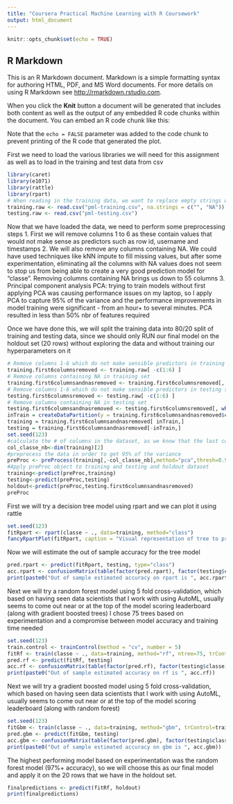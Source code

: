 ```yaml
---
title: "Coursera Practical Machine Learning with R Coursework"
output: html_document
---
```


```r
knitr::opts_chunk$set(echo = TRUE)
```

## R Markdown

This is an R Markdown document. Markdown is a simple formatting syntax for authoring HTML, PDF, and MS Word documents. For more details on using R Markdown see <http://rmarkdown.rstudio.com>.

When you click the **Knit** button a document will be generated that includes both content as well as the output of any embedded R code chunks within the document. You can embed an R code chunk like this:

Note that the `echo = FALSE` parameter was added to the code chunk to prevent printing of the R code that generated the plot.

First we need to load the various libraries we will need for this assignment as well as to load in the training and test data from csv

```r
library(caret)
library(e1071)
library(rattle)
library(rpart)
# When reading in the training data, we want to replace empty strings with NA so that we can treat empty strings and NA the same way in the preprocessing steps
training.raw <- read.csv("pml-training.csv", na.strings = c("", "NA"))
testing.raw <- read.csv("pml-testing.csv")
```

Now that we have loaded the data, we need to perform some preprocessing steps
1. First we will remove columns 1 to 6 as these contain values that would not make sense as predictors such as row id, username and timestamps
2. We will also remove any columns containing NA. We could have used techniques like kNN impute to fill missing values, but after some experimentation, eliminating all the columns with NA values does not seem to stop us from being able to create a very good prediction model for "classe". Removing columns containing NA brings us down to 55 columns
3. Principal component analysis PCA: trying to train models without first applying PCA was causing performance issues on my laptop, so I apply PCA to capture 95% of the variance and the performance improvements in model training were significant - from an hour+ to several minutes. PCA resulted in less than 50% nbr of features required

Once we have done this, we will split the training data into 80/20 split of training and testing data, since we should only RUN our final model on the holdout set (20 rows) without exploring the data and without training our hyperparameters on it

```r
# Remove columns 1-6 which do not make sensible predictors in training set
training.first6columnsremoved <- training.raw[ -c(1:6) ]
# Remove columns containing NA in training set
training.first6columnsandnasremoved <- training.first6columnsremoved[, which(colMeans(!is.na(training.first6columnsremoved)) == 1)]
# Remove columns 1-6 which do not make sensible predictors in testing set
testing.first6columnsremoved <- testing.raw[ -c(1:6) ]
# Remove columns containing NA in testing set
testing.first6columnsandnasremoved <- testing.first6columnsremoved[, which(colMeans(!is.na(training.first6columnsremoved)) == 1)]
inTrain = createDataPartition(y = training.first6columnsandnasremoved$classe, p = 0.8, list=FALSE)
training = training.first6columnsandnasremoved[ inTrain,]
testing = training.first6columnsandnasremoved[-inTrain,]
set.seed(123)
#calculate the # of columns in the dataset, as we know that the last column is the target variable "classe"
col_classe_nb<-dim(training)[2] 
#preprocess the data in order to get 95% of the variance
preProc <- preProcess(training[,-col_classe_nb],method="pca",thresh=0.95) 
#Apply preProc object to training and testing and holdout dataset
training<-predict(preProc,training)
testing<-predict(preProc,testing)
holdout<-predict(preProc,testing.first6columnsandnasremoved)
preProc
```

First we will try a decision tree model using rpart and we can plot it using rattle  

```r
set.seed(123)
fitRpart <- rpart(classe ~ ., data=training, method="class")
fancyRpartPlot(fitRpart, caption = "Visual representation of tree to predict classe")
```

Now we will estimate the out of sample accuracy for the tree model

```r
pred.rpart <- predict(fitRpart, testing, type="class")
acc.rpart <- confusionMatrix(table(factor(pred.rpart), factor(testing$classe)))$overall[1]
print(paste0("Out of sample estimated accuracy on rpart is ", acc.rpart))
```

Next we will try a random forest model using 5 fold cross-validation, which based on having seen data scientists that I work with using AutoML, usually seems to come out near or at the top of the model scoring leaderboard (along with gradient boosted trees)
I chose 75 trees based on experimentation and a compromise between model accuracy and training time needed

```r
set.seed(123)
train.control <- trainControl(method = "cv", number = 5)
fitRf <- train(classe ~ ., data=training, method="rf", ntree=75, trControl=train.control)
pred.rf <- predict(fitRf, testing)
acc.rf <- confusionMatrix(table(factor(pred.rf), factor(testing$classe)))$overall[1]
print(paste0("Out of sample estimated accuracy on rf is ", acc.rf))
```

Next we will try a gradient boosted model using 5 fold cross-validation, which based on having seen data scientists that I work with using AutoML, usually seems to come out near or at the top of the model scoring leaderboard (along with random forest)

```r
set.seed(123)
fitGbm <- train(classe ~ ., data=training, method="gbm", trControl=train.control, verbose = FALSE)
pred.gbm <- predict(fitGbm, testing)
acc.gbm <- confusionMatrix(table(factor(pred.gbm), factor(testing$classe)))$overall[1]
print(paste0("Out of sample estimated accuracy on gbm is ", acc.gbm))
```

The highest performing model based on experimentation was the random forest model (97%+ accuracy), so we will choose this as our final model and apply it on the 20 rows that we have in the holdout set.

```r
finalpredictions <- predict(fitRf, holdout)
print(finalpredictions)
```